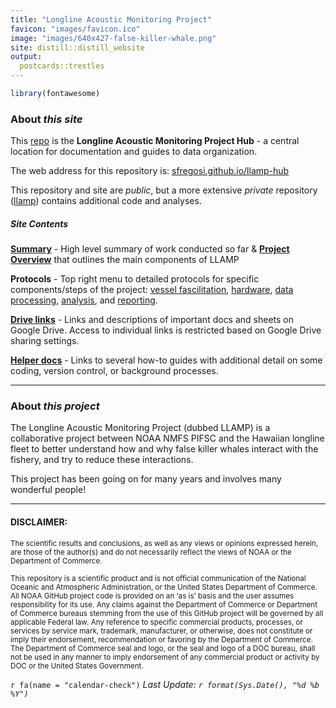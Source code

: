 ```yaml
---
title: "Longline Acoustic Monitoring Project"
favicon: "images/favicon.ico"
image: "images/640x427-false-killer-whale.png"
site: distill::distill_website
output:
  postcards::trestles
---
```


```r
library(fontawesome)
```

### About *this site*
This [repo](https://github.com/sfregosi/llamp-hub) is the **Longline Acoustic Monitoring Project Hub** - a central location for documentation and guides to data organization.

The web address for this repository is: [sfregosi.github.io/llamp-hub](https://sfregosi.github.io/llamp-hub){target='_blank'}

This repository and site are *public*, but a more extensive *private*   repository ([llamp](https://github.com/sfregosi/llamp)) contains additional code and analyses. 

##### Site Contents
[**Summary**](summary.html) - High level summary of work conducted so far & [**Project Overview**](project-overview.html) that outlines the main components of LLAMP

**Protocols** - Top right menu to detailed protocols for specific components/steps of the project: [vessel fascilitation](vessels.html), [hardware](hardware.html), [data processing](processing.html), [analysis](analysis.html), and [reporting](reporting.html). 

[**Drive links**](drive-links.html) - Links and descriptions of important docs and sheets on Google Drive. Access to individual links is restricted based on Google Drive sharing settings. 

[**Helper docs**](helper-docs.html) - Links to several how-to guides with additional detail on some coding, version control, or background processes.

<!-- **2022 Manuscript** - Menu to a [Data Guide](simonis_data_guide.html) for finding relevant analysis outputs on GDrive and a [Comparison](bayless_simonis_comp.html) doc for comparison of charter results to Bayless et al. 2017 -->



---

### About *this project*
The Longline Acoustic Monitoring Project (dubbed LLAMP) is a collaborative project between NOAA NMFS PIFSC and the Hawaiian longline fleet to better understand how and why false killer whales interact with the fishery, and try to reduce these interactions. 

This project has been going on for many years and involves many wonderful people! 

---

#### DISCLAIMER:

<sub>The scientific results and conclusions, as well as any views or opinions expressed herein, are those of the author(s) and do not necessarily reflect the views of NOAA or the Department of Commerce.</sub>

<sub> This repository is a scientific product and is not official communication of the National Oceanic and Atmospheric Administration, or the United States Department of Commerce. All NOAA GitHub project code is provided on an 'as is' basis and the user assumes responsibility for its use. Any claims against the Department of Commerce or Department of Commerce bureaus stemming from the use of this GitHub project will be governed by all applicable Federal law. Any reference to specific commercial products, processes, or services by service mark, trademark, manufacturer, or otherwise, does not constitute or imply their endorsement, recommendation or favoring by the Department of Commerce. The Department of Commerce seal and logo, or the seal and logo of a DOC bureau, shall not be used in any manner to imply endorsement of any commercial product or activity by DOC or the United States Government.
</sub>


`r fa(name = "calendar-check")` *Last Update: `r format(Sys.Date(), "%d %b %Y")`*

